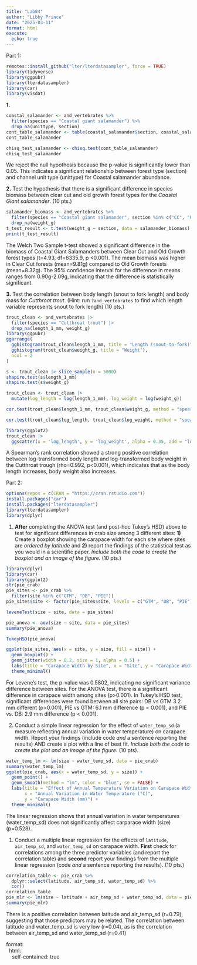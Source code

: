 ```yaml
---
title: "Lab04"
author: "Libby Prince"
date: "2025-03-11"
format: html
execute:
  echo: true
---
```


Part 1:

```r
remotes::install_github("lter/lterdatasampler", force = TRUE)
library(tidyverse)
library(ggpubr)
library(lterdatasampler)
library(car)
library(visdat)
```

**1.**

```r
coastal_salamander <- and_vertebrates %>%
  filter(species == "Coastal giant salamander") %>%
  drop_na(unittype, section)
cont_table_salamander <- table(coastal_salamander$section, coastal_salamander$unittype)
cont_table_salamander

chisq_test_salamander <- chisq.test(cont_table_salamander)
chisq_test_salamander

```

We reject the null hypothesis because the p-value is significantly lower than 0.05. This indicates a significant relationship between forest type (section) and channel unit type (unittype) for Coastal salamander abundance.

**2.** Test the hypothesis that there is a significant difference in species biomass between clear cut and old growth forest types for the *Coastal Giant salamander*. (10 pts.)

```r
salamander_biomass <- and_vertebrates %>%
  filter(species == "Coastal giant salamander", section %in% c("CC", "OG")) %>%
  drop_na(weight_g)
t_test_result <- t.test(weight_g ~ section, data = salamander_biomass)
print(t_test_result)
```

The Welch Two Sample t-test showed a significant difference in the biomass of Coastal Giant Salamanders between Clear Cut and Old Growth forest types (t=4.93, df=6335.9, p \<0.001). The mean biomass was higher in Clear Cut forests (mean=9.81g) compared to Old Growth forests (mean=8.32g). The 95% confidence interval for the difference in means ranges from 0.90g-2.09g, indicating that the difference is statistically significant.

**3.** Test the correlation between body length (snout to fork length) and body mass for *Cutthroat trout*. (Hint: run `?and_vertebrates` to find which length variable represents snout to fork length) (10 pts.)

```r
trout_clean <- and_vertebrates |>
  filter(species == "Cutthroat trout") |>
  drop_na(length_1_mm, weight_g)
library(ggpubr)
ggarrange(
  gghistogram(trout_clean$length_1_mm, title = "Length (snout-to-fork)"),
  gghistogram(trout_clean$weight_g, title = "Weight"),
  ncol = 2
)

s <- trout_clean |> slice_sample(n = 5000)
shapiro.test(s$length_1_mm)
shapiro.test(s$weight_g)

trout_clean <- trout_clean |> 
  mutate(log_length = log(length_1_mm), log_weight = log(weight_g))

cor.test(trout_clean$length_1_mm, trout_clean$weight_g, method = "spearman")

cor.test(trout_clean$log_length, trout_clean$log_weight, method = "spearman")

library(ggplot2)
trout_clean |>
  ggscatter(x = 'log_length', y = 'log_weight', alpha = 0.35, add = "loess")
```

A Spearman's rank correlation showed a strong positive correlation between log-transformed body length and log-transformed body weight in the Cutthroat trough (rho=0.992, p\<0.001), which indicates that as the body length increases, body weight also increases.

Part 2:

```r
options(repos = c(CRAN = "https://cran.rstudio.com"))
install.packages("car")
install.packages("lterdatasampler")
library(lterdatasampler)
library(dplyr)
```

1.  **After** completing the ANOVA test (and post-hoc Tukey’s HSD) above to test for significant differences in crab size among 3 different sites: **1)** Create a boxplot showing the carapace width for each site where sites are *ordered by latitude* and **2)** report the findings of the statistical test as you would in a scientific paper. *Include both the code to create the boxplot and an image of the figure.* (10 pts.)

```r
library(dplyr)
library(car)
library(ggplot2)
str(pie_crab)
pie_sites <- pie_crab %>%
  filter(site %in% c("GTM", "DB", "PIE"))
pie_sites$site <- factor(pie_sites$site, levels = c("GTM", "DB", "PIE"))

leveneTest(size ~ site, data = pie_sites)

pie_anova <- aov(size ~ site, data = pie_sites)
summary(pie_anova)

TukeyHSD(pie_anova)

ggplot(pie_sites, aes(x = site, y = size, fill = site)) +
  geom_boxplot() +
  geom_jitter(width = 0.2, size = 1, alpha = 0.5) +
  labs(title = "Carapace Width by Site", x = "Site", y = "Carapace Width (mm)") +
  theme_minimal()
```

For Levene's test, the p-value was 0.5802, indicating no significant variance difference between sites. For the ANOVA test, there is a significant difference in carapace width among sites (p\>0.001). In Tukey's HSD test, significant differences were found between all site pairs: DB vs GTM 3.2 mm different (p\>0.001), PIE vs GTM: 6.1 mm difference (p \< 0.001), and PIE vs. DB: 2.9 mm difference (p \< 0.001).

2.  Conduct a simple linear regression for the effect of `water_temp_sd` (a measure reflecting annual variation in water temperature) on carapace width. Report your findings (include code *and* a sentence reporting the results) AND create a plot with a line of best fit. *Include both the code to create the plot and an image of the figure*. (10 pts).

```r
water_temp_lm <- lm(size ~ water_temp_sd, data = pie_crab)
summary(water_temp_lm)
ggplot(pie_crab, aes(x = water_temp_sd, y = size)) +
  geom_point() +
  geom_smooth(method = "lm", color = "blue", se = FALSE) +
  labs(title = "Effect of Annual Temperature Variation on Carapace Width", 
       x = "Annual Variation in Water Temperature (°C)", 
       y = "Carapace Width (mm)") +
  theme_minimal()
```

The linear regression shows that annual variation in water temperatures (water_temp_sd) does not significantly affect carparace width (size) (p=0.528).

1.  Conduct a multiple linear regression for the effects of `latitude`, `air_temp_sd`, and `water_temp_sd` on carapace width. **First** check for correlations among the three predictor variables (and report the correlation table) and **second** report your findings from the multiple linear regression (code *and* a sentence reporting the results). (10 pts.)

```r
correlation_table <- pie_crab %>%
  dplyr::select(latitude, air_temp_sd, water_temp_sd) %>%
  cor()
correlation_table
pie_mlr <- lm(size ~ latitude + air_temp_sd + water_temp_sd, data = pie_crab)
summary(pie_mlr)

```

There is a positive correlation between latitude and air_temp_sd (r=0.79), suggesting that those predictors may be related. The correlation between latitude and water_temp_sd is very low (r=0.04), as is the correlation between air_temp_sd and water_temp_sd (r=0.41)

format:\
  html:\
    self-contained: true
